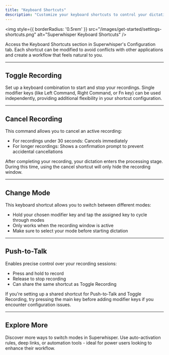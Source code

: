 ```yaml
---
title: "Keyboard Shortcuts"
description: "Customize your keyboard shortcuts to control your dictation efficiently and enhance your productivity with quick commands"
---
```


<img
  style={{ borderRadius: '0.5rem' }}
  src="/images/get-started/settings-shortcuts.png"
  alt="Superwhisper Keyboard Shortcuts"
/>

Access the Keyboard Shortcuts section in Superwhisper's Configuration tab. Each shortcut can be modified to avoid conflicts with other applications and create a workflow that feels natural to you.

---
## Toggle Recording
Set up a keyboard combination to start and stop your recordings. Single modifier keys (like Left Command, Right Command, or Fn key) can be used independently, providing additional flexibility in your shortcut configuration.

---
## Cancel Recording
This command allows you to cancel an active recording:
- For recordings under 30 seconds: Cancels immediately
- For longer recordings: Shows a confirmation prompt to prevent accidental cancellations

<Note>
After completing your recording, your dictation enters the processing stage. During this time, using the cancel shortcut will only hide the recording window.
</Note>

---
## Change Mode
This keyboard shortcut allows you to switch between different modes:
- Hold your chosen modifier key and tap the assigned key to cycle through modes
- Only works when the recording window is active
- Make sure to select your mode before starting dictation

---
## Push-to-Talk
Enables precise control over your recording sessions:
- Press and hold to record
- Release to stop recording
- Can share the same shortcut as Toggle Recording

<Info>
If you're setting up a shared shortcut for Push-to-Talk and Toggle Recording, try pressing the main key before adding modifier keys if you encounter configuration issues.
</Info>

---
## Explore More
<Card title="Beyond Shortcuts" icon="wand-magic-sparkles" href="../modes/switching-modes">
   Discover more ways to switch modes in Superwhisper. Use auto-activation rules, deep links, or automation tools - ideal for power users looking to enhance their workflow.
</Card>